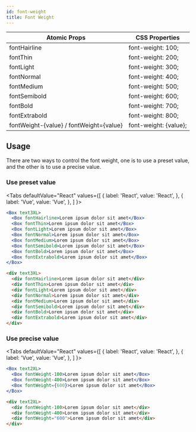 ```yaml
---
id: font-weight
title: Font Weight
---
```



| Atomic Props                            | CSS Properties        |
| --------------------------------------- | --------------------- |
| fontHairline                            | font-weight: 100;     |
| fontThin                                | font-weight: 200;     |
| fontLight                               | font-weight: 300;     |
| fontNormal                              | font-weight: 400;     |
| fontMedium                              | font-weight: 500;     |
| fontSemibold                            | font-weight: 600;     |
| fontBold                                | font-weight: 700;     |
| fontExtrabold                           | font-weight: 800;     |
| fontWeight-{value} / fontWeight={value} | font-weight: {value}; |

## Usage

There are two ways to control the font weight, one is to use a preset value, and the other is to use a precise value.

### Use preset value

<Tabs
defaultValue="React"
values={[
{ label: 'React', value: 'React', },
{ label: 'Vue', value: 'Vue', },
]
}>
<TabItem value="React">

```jsx live
<Box text3XL>
  <Box fontHairline>Lorem ipsum dolor sit amet</Box>
  <Box fontThin>Lorem ipsum dolor sit amet</Box>
  <Box fontLight>Lorem ipsum dolor sit amet</Box>
  <Box fontNormal>Lorem ipsum dolor sit amet</Box>
  <Box fontMedium>Lorem ipsum dolor sit amet</Box>
  <Box fontSemibold>Lorem ipsum dolor sit amet</Box>
  <Box fontBold>Lorem ipsum dolor sit amet</Box>
  <Box fontExtrabold>Lorem ipsum dolor sit amet</Box>
</Box>
```

</TabItem>
<TabItem value="Vue">

```html
<div text3XL>
  <div fontHairline>Lorem ipsum dolor sit amet</div>
  <div fontThin>Lorem ipsum dolor sit amet</div>
  <div fontLight>Lorem ipsum dolor sit amet</div>
  <div fontNormal>Lorem ipsum dolor sit amet</div>
  <div fontMedium>Lorem ipsum dolor sit amet</div>
  <div fontSemibold>Lorem ipsum dolor sit amet</div>
  <div fontBold>Lorem ipsum dolor sit amet</div>
  <div fontExtrabold>Lorem ipsum dolor sit amet</div>
</div>
```

</TabItem>
</Tabs>

### Use precise value

<Tabs
defaultValue="React"
values={[
{ label: 'React', value: 'React', },
{ label: 'Vue', value: 'Vue', },
]
}>
<TabItem value="React">

```jsx live
<Box text2XL>
  <Box fontWeight-100>Lorem ipsum dolor sit amet</Box>
  <Box fontWeight-400>Lorem ipsum dolor sit amet</Box>
  <Box fontWeight={600}>Lorem ipsum dolor sit amet</Box>
</Box>
```

</TabItem>
<TabItem value="Vue">

```html
<div text2XL>
  <div fontWeight-100>Lorem ipsum dolor sit amet</div>
  <div fontWeight-400>Lorem ipsum dolor sit amet</div>
  <div fontWeight="600">Lorem ipsum dolor sit amet</div>
</div>
```

</TabItem>
</Tabs>

